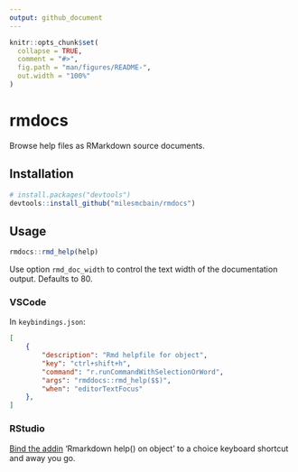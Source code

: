 ```yaml
---
output: github_document
---
```


<!-- README.md is generated from README.Rmd. Please edit that file -->

```r
knitr::opts_chunk$set(
  collapse = TRUE,
  comment = "#>",
  fig.path = "man/figures/README-",
  out.width = "100%"
)
```

# rmdocs

<!-- badges: start -->
<!-- badges: end -->

Browse help files as RMarkdown source documents.

## Installation

``` r
# install.packages("devtools")
devtools::install_github("milesmcbain/rmdocs")
```
## Usage 

```r
rmdocs::rmd_help(help)
```

Use option `rmd_doc_width` to control the text width of the documentation
output. Defaults to 80.

### VSCode 

In `keybindings.json`:

```json
[
    {
        "description": "Rmd helpfile for object",
        "key": "ctrl+shift+h",
        "command": "r.runCommandWithSelectionOrWord",
        "args": "rmddocs::rmd_help($$)",
        "when": "editorTextFocus"
    },
]
```

### RStudio

[Bind the addin](https://www.infoworld.com/article/3327573/do-more-with-r-rstudio-addins-and-keyboard-shortcuts.html) 'Rmarkdown help() on object' to a choice keyboard shortcut and away you go.